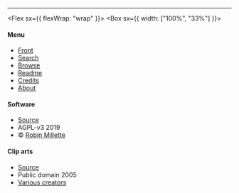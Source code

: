 ---

<Flex sx={{ flexWrap: "wrap" }}>
<Box sx={{ width: ["100%", "33%"] }}>

#### Menu

- [Front](/)
- [Search](/search)
- [Browse](/tags)
- [Readme](/readme)
- [Credits](/credits)
- [About](/about)

</Box>
<Box sx={{ width: ["100%", "33%"] }}>

#### Software

- [Source](https://github.com/millette/oca)
- AGPL-v3 2019
- © [Robin Millette](http://robin.millette.info/)

</Box>
<Box sx={{ width: ["100%", "34%"] }}>

#### Clip arts

- [Source](https://packages.debian.org/source/jessie/openclipart)
- Public domain 2005
- [Various creators](https://openclipart.org/)

</Box>
</Flex>
